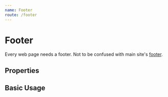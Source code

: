 ```yaml
---
name: Footer
route: /footer
---
```



# Footer

Every web page needs a footer. Not to be confused with main site's [footer](/main-site-footer).

## Properties

<Props of={Footer} />

## Basic Usage
<Playground>
  <Footer
    githubLink={'https://dailybruin.com/'}
    developers={['Nathan Smith', 'Michael Zhang', 'Dustin Newman']}
  />
</Playground>
